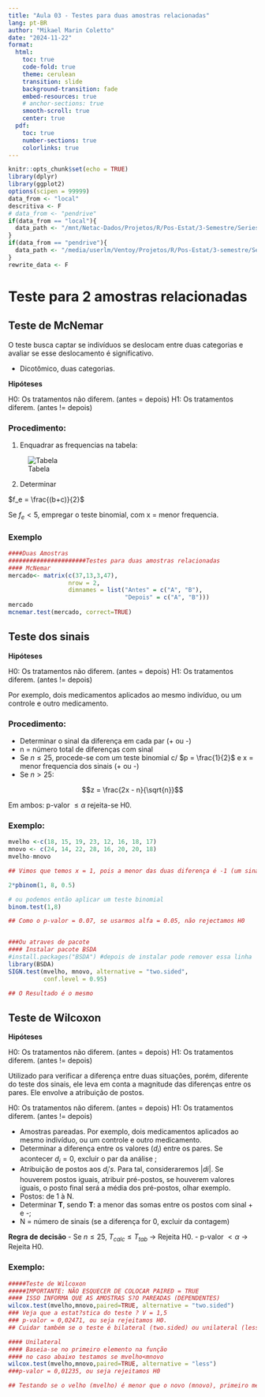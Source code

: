 ```yaml
---
title: "Aula 03 - Testes para duas amostras relacionadas"
lang: pt-BR
author: "Mikael Marin Coletto"
date: "2024-11-22"
format:
  html:
    toc: true
    code-fold: true
    theme: cerulean
    transition: slide
    background-transition: fade
    embed-resources: true
    # anchor-sections: true 
    smooth-scroll: true
    center: true
  pdf:
    toc: true
    number-sections: true
    colorlinks: true
---
```


```r
knitr::opts_chunk$set(echo = TRUE)
library(dplyr)
library(ggplot2)
options(scipen = 99999)
data_from <- "local"
descritiva <- F
# data_from <- "pendrive"
if(data_from == "local"){
  data_path <- "/mnt/Netac-Dados/Projetos/R/Pos-Estat/3-Semestre/Series-temporais/Trabalho/dados/"
}
if(data_from == "pendrive"){
  data_path <- "/media/userlm/Ventoy/Projetos/R/Pos-Estat/3-semestre/Series-temporais/Trabalho/dados/"
}
rewrite_data <- F
```
# Teste para 2 amostras relacionadas

## Teste de McNemar

O teste busca captar se indivíduos se deslocam entre duas categorias e avaliar se esse deslocamento é significativo.

* Dicotômico, duas categorias.

**Hipóteses**


H0: Os tratamentos não diferem. (antes = depois)
H1: Os tratamentos diferem. (antes != depois)

### **Procedimento:**

1. Enquadrar as frequencias na tabela:

![Tabela](imgs/tabela-teste-mcnemar.png)

2. Determinar

$f_e = \frac{(b+c)}{2}$


Se $f_e < 5$, empregar o teste binomial, com x = menor frequencia.

### Exemplo

```r
####Duas Amostras
######################Testes para duas amostras relacionadas
#### McNemar
mercado<- matrix(c(37,13,3,47),
                 nrow = 2,
                 dimnames = list("Antes" = c("A", "B"),
                                 "Depois" = c("A", "B")))
mercado
mcnemar.test(mercado, correct=TRUE)
```

## Teste dos sinais

**Hipóteses**

H0: Os tratamentos não diferem. (antes = depois)
H1: Os tratamentos diferem. (antes != depois)

Por exemplo, dois medicamentos aplicados ao mesmo indivíduo, ou um controle e outro medicamento.

### **Procedimento:**

- Determinar o sinal da diferença em cada par (+ ou -)
- n = número total de diferenças com sinal
- Se $n \leq 25$, procede-se com um teste binomial c/ $p = \frac{1}{2}$ e x = menor frequencia dos sinais (+ ou -) 
- Se $n > 25$: 

$$z = \frac{2x - n}{\sqrt{n}}$$

Em ambos: p-valor $\leq  \alpha$ rejeita-se H0.

### Exemplo:

```r
mvelho <-c(18, 15, 19, 23, 12, 16, 18, 17)
mnovo <- c(24, 14, 22, 28, 16, 20, 20, 18)
mvelho-mnovo

## Vimos que temos x = 1, pois a menor das duas diferença é -1 (um sinal)

2*pbinom(1, 8, 0.5)

# ou podemos então aplicar um teste binomial
binom.test(1,8)

## Como o p-valor = 0.07, se usarmos alfa = 0.05, não rejectamos H0


###Ou atraves de pacote
#### Instalar pacote BSDA
#install.packages("BSDA") #depois de instalar pode remover essa linha
library(BSDA)
SIGN.test(mvelho, mnovo, alternative = "two.sided",
          conf.level = 0.95)

## O Resultado é o mesmo

```



## Teste de Wilcoxon

**Hipóteses**

H0: Os tratamentos não diferem. (antes = depois)
H1: Os tratamentos diferem. (antes != depois)


Utilizado para verificar a diferença entre duas situações, porém, diferente do teste dos sinais, ele leva em conta a magnitude das diferenças entre os pares. Ele envolve a atribuição de postos.

H0: Os tratamentos não diferem. (antes = depois)
H1: Os tratamentos diferem. (antes != depois)

- Amostras pareadas. Por exemplo, dois medicamentos aplicados ao mesmo indivíduo, ou um controle e outro medicamento.
- Determinar a diferença entre os valores ($d_i$) entre os pares. Se acontecer $d_i = 0$, excluir o par da análise ;
- Atribuição de postos aos $d_i's$. Para tal, consideraremos $|di|$. Se houverem postos iguais, atribuir pré-postos, se houverem valores iguais, o posto final será a média dos pré-postos, olhar exemplo.
- Postos: de 1 à N.
- Determinar **T**, sendo **T**: a menor das somas entre os postos com sinal + e -;
- N = número de sinais (se a diferença for 0, excluir da contagem)

**Regra de decisão**
- Se $n \leq 25$, $T_{calc} \leq T_{tab}$ -> Rejeita H0.
- p-valor $< \alpha$ -> Rejeita H0.

### Exemplo:

```r
#####Teste de Wilcoxon
#####IMPORTANTE: NÃO ESQUECER DE COLOCAR PAIRED = TRUE
#### ISSO INFORMA QUE AS AMOSTRAS S?O PAREADAS (DEPENDENTES)
wilcox.test(mvelho,mnovo,paired=TRUE, alternative = "two.sided")
### Veja que a estat?stica do teste ? V = 1,5
### p-valor = 0,02471, ou seja rejeitamos H0.
## Cuidar também se o teste é bilateral (two.sided) ou unilateral (less ou greater) para interpretar o p-valor

#### Unilateral
#### Baseia-se no primeiro elemento na função
#### no caso abaixo testamos se mvelho<mnovo
wilcox.test(mvelho,mnovo,paired=TRUE, alternative = "less")
###p-valor = 0,01235, ou seja rejeitamos H0

## Testando se o velho (mvelho) é menor que o novo (mnovo), primeiro menor do que o segundo, usar o less

```
